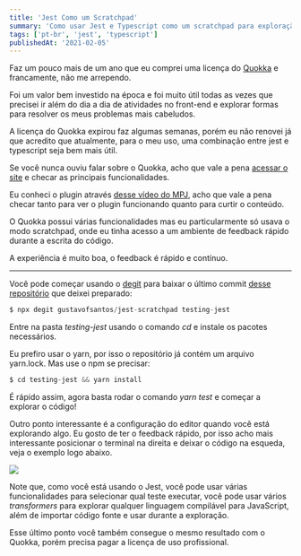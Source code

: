 ```yaml
---
title: 'Jest Como um Scratchpad'
summary: 'Como usar Jest e Typescript como um scratchpad para exploração com feedback rápido e contínuo'
tags: ['pt-br', 'jest', 'typescript']
publishedAt: '2021-02-05'
---
```


Faz um pouco mais de um ano que eu comprei uma licença do [Quokka](https://quokkajs.com) e
francamente, não me arrependo.

Foi um valor bem investido na época e foi muito útil todas as vezes
que precisei ir além do dia a dia de atividades no front-end e explorar formas para resolver
os meus problemas mais cabeludos.

A licença do Quokka expirou faz algumas semanas, porém eu não renovei já que acredito que atualmente,
para o meu uso, uma combinação entre jest e typescript seja bem mais útil.

Se você nunca ouviu falar sobre o Quokka, acho que vale a pena [acessar o site](https://quokkajs.com) e checar 
as principais funcionalidades.

Eu conheci o plugin através [desse vídeo do MPJ](https://www.youtube.com/watch?v=W4brAobC2Hc), acho que vale a pena checar
tanto para ver o plugin funcionando quanto para curtir o conteúdo.

O Quokka possui várias funcionalidades mas eu particularmente só usava o modo scratchpad, onde eu tinha acesso
a um ambiente de feedback rápido durante a escrita do código.

A experiência é muito boa, o feedback é rápido e contínuo.

---

Você pode começar usando o [degit](https://www.npmjs.com/package/degit) para baixar o último commit [desse repositório](https://github.com/gustavofsantos/jest-scratchpad) que deixei preparado:

```js
$ npx degit gustavofsantos/jest-scratchpad testing-jest
```

Entre na pasta *testing-jest* usando o comando *cd* e instale os pacotes necessários.

Eu prefiro usar o yarn, por isso o repositório já contém um arquivo yarn.lock. Mas use o npm se precisar:

```js
$ cd testing-jest && yarn install
```

É rápido assim, agora basta rodar o comando *yarn test* e começar a explorar o código!

Outro ponto interessante é a configuração do editor quando você está explorando algo. Eu gosto de ter o feedback
rápido, por isso acho mais interessante posicionar o terminal na direita e deixar o código na esqueda, veja o
exemplo logo abaixo.

![](/images/blog/jest-scratchpad/jest-scratch-example.png)

Note que, como você está usando o Jest, você pode usar várias funcionalidades para selecionar qual teste executar,
você pode usar vários _transformers_ para explorar qualquer linguagem compilável para JavaScript, além de importar
código fonte e usar durante a exploração.

Esse último ponto você também consegue o mesmo resultado com o Quokka, porém precisa pagar a licença de uso profissional.

